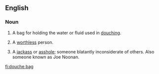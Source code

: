 ==English==

===Noun===
{{en-noun|sg=[[douche]] [[bag]]}}

# A bag for holding the water or fluid used in [[douching]].
# {{vulgar|pejorative}} A [[worthless]] person.
# {{vulgar|pejorative}} A [[jackass]] or [[asshole]]; someone blatantly inconsiderate of others. Also someone known as Joe Noonan.

[[fi:douche bag]]